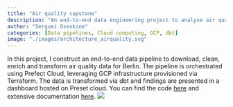 ```yaml
---
title: "Air quality capstone"
description: "An end-to-end data engineering project to analyse air quality data for Berlin"
author: "Serguei Ossokine"
categories: [Data pipelines, Cloud computing, GCP, dbt]
image: "./images/architecture_airquality.svg"
---
```


In this project, I construct an end-to-end data  pipeline to download, clean, enrich and  transform air quality data for Berlin. The pipeline is orchestrated using Prefect Cloud, leveraging GCP infrastructure provisioned via Terraform. The data is transformed via dbt and findings are presented in a dashboard hosted on Preset cloud. You can find the code [here](hhttps://github.com/SergeiOssokine/airquality_capstone) and extensive documentation [here](https://sergeiossokine.github.io/airquality_capstone/).
![](./images/architecture_airquality.svg)